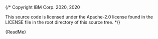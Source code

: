 {/\* Copyright IBM Corp. 2020, 2020

This source code is licensed under the Apache-2.0 license found in the LICENSE
file in the root directory of this source tree. \*/}



<Meta title="Overview/Getting started" />

<Markdown>{ReadMe}</Markdown>
